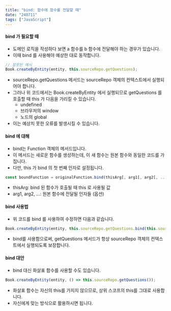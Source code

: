 ```yaml
---
title: "bind: 함수에 함수를 전달할 때"
date: "240711"
tags: ["JavaScript"]
---
```


#### bind 가 필요할 때

- 도메인 로직을 작성하다 보면 a 함수를 b 함수에 전달해야 하는 경우가 있습니다.
- 이때 bind 를 사용해야 예상한 대로 동작합니다.

```ts
// 잘못된 예시
Book.createByEntity(entity, this.sourceRepo.getQuestions);
```

- sourceRepo.getQuestions 메서드는 sourceRepo 객체의 컨텍스트에서 실행되어야 합니다.
- 그러나 위 코드에서는 Book.createByEntity 에서 실행되므로 getQuestions 를 호출할 때 this 가 다음을 가리킬 수 있습니다.
  - undefined
  - 브라우저의 window
  - 노드의 global
- 이는 예상치 못한 오류를 발생시킬 수 있습니다.

#### bind 에 대해

- bind는 Function 객체의 메서드입니다.
- 이 메서드는 새로운 함수를 생성하는데, 이 새 함수는 원본 함수와 동일한 코드를 가집니다.
- 다만, this 가 bind 의 첫 번째 인자로 설정됩니다.

```ts
const boundFunction = originalFunction.bind(thisArg[, arg1[, arg2[, ...]]])
```

- thisArg: bind 된 함수가 호출될 때 this 로 사용될 값
- arg1, arg2, ...: 원본 함수에 전달될 인자들 (옵션)

#### bind 사용법

- 위 코드를 bind 를 사용하여 수정하면 다음과 같습니다.

```ts
Book.createByEntity(entity, this.sourceRepo.getQuestions.bind(this.sourceRepo));
```

- bind를 사용함으로써, getQuestions 메서드가 항상 sourceRepo 객체의 컨텍스트에서 실행되도록 보장합니다.

#### bind 대안

- bind 대신 화살표 함수를 사용할 수도 있습니다.

```ts
Book.createByEntity(entity, () => this.sourceRepo.getQuestions());
```

- 화살표 함수는 자신의 this를 가지지 않으므로, 상위 스코프의 this를 그대로 사용합니다.
- 자신에게 맞는 방식으로 활용하시면 됩니다.
